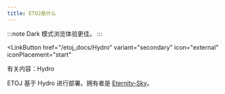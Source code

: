 ```yaml
---
title: ETOJ是什么
---
```


:::note
Dark 模式浏览体验更佳。
:::


<LinkButton
  href="/etoj_docs/Hydro"
  variant="secondary"
  icon="external"
  iconPlacement="start"
>
  有关内容：Hydro
</LinkButton>

ETOJ 基于 Hydro 进行部署。拥有者是 [Eternity-Sky](https://github.com/Eterinity-Sky)。
